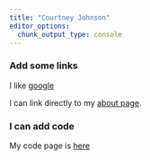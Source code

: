 ```yaml
---
title: "Courtney Johnson"
editor_options:
  chunk_output_type: console
---
```



### Add some links

I like [google](https://www.google.com)

I can link directly to my [about page](about.html).


### I can add code

My code page is [here](code.html)